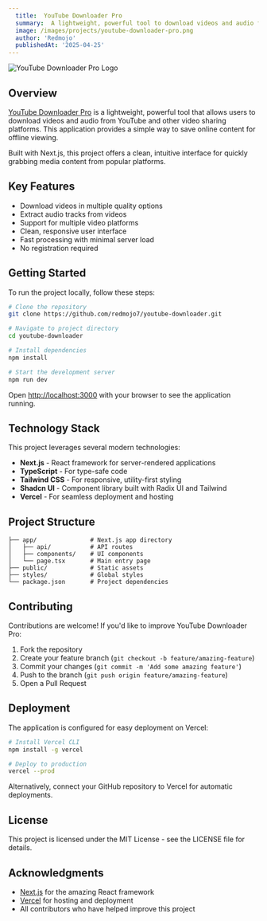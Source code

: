 ```yaml
---
  title:  YouTube Downloader Pro
  summary:  A lightweight, powerful tool to download videos and audio from YouTube and other platforms
  image: /images/projects/youtube-downloader-pro.png
  author: 'Redmojo'  
  publishedAt: '2025-04-25'
---
```


<img
  src='/images/projects/youtube-downloader-pro-logo.png'
  alt='YouTube Downloader Pro Logo'
  className='border-1 rounded-lg border-neutral-200 dark:border-neutral-300'
/>

## Overview

[YouTube Downloader Pro](https://youtube-downloader-sooty.vercel.app/) is a
lightweight, powerful tool that allows users to download videos and audio from
YouTube and other video sharing platforms. This application provides a simple
way to save online content for offline viewing.

Built with Next.js, this project offers a clean, intuitive interface for quickly
grabbing media content from popular platforms.

## Key Features

- Download videos in multiple quality options
- Extract audio tracks from videos
- Support for multiple video platforms
- Clean, responsive user interface
- Fast processing with minimal server load
- No registration required

## Getting Started

To run the project locally, follow these steps:

```bash
# Clone the repository
git clone https://github.com/redmojo7/youtube-downloader.git

# Navigate to project directory
cd youtube-downloader

# Install dependencies
npm install

# Start the development server
npm run dev
```

Open [http://localhost:3000](http://localhost:3000) with your browser to see the
application running.

## Technology Stack

This project leverages several modern technologies:

- **Next.js** - React framework for server-rendered applications
- **TypeScript** - For type-safe code
- **Tailwind CSS** - For responsive, utility-first styling
- **Shadcn UI** - Component library built with Radix UI and Tailwind
- **Vercel** - For seamless deployment and hosting

## Project Structure

```
├── app/               # Next.js app directory
│   ├── api/           # API routes
│   ├── components/    # UI components
│   └── page.tsx       # Main entry page
├── public/            # Static assets
├── styles/            # Global styles
└── package.json       # Project dependencies
```

## Contributing

Contributions are welcome! If you'd like to improve YouTube Downloader Pro:

1. Fork the repository
2. Create your feature branch (`git checkout -b feature/amazing-feature`)
3. Commit your changes (`git commit -m 'Add some amazing feature'`)
4. Push to the branch (`git push origin feature/amazing-feature`)
5. Open a Pull Request

## Deployment

The application is configured for easy deployment on Vercel:

```bash
# Install Vercel CLI
npm install -g vercel

# Deploy to production
vercel --prod
```

Alternatively, connect your GitHub repository to Vercel for automatic
deployments.

## License

This project is licensed under the MIT License - see the LICENSE file for
details.

## Acknowledgments

- [Next.js](https://nextjs.org) for the amazing React framework
- [Vercel](https://vercel.com) for hosting and deployment
- All contributors who have helped improve this project
